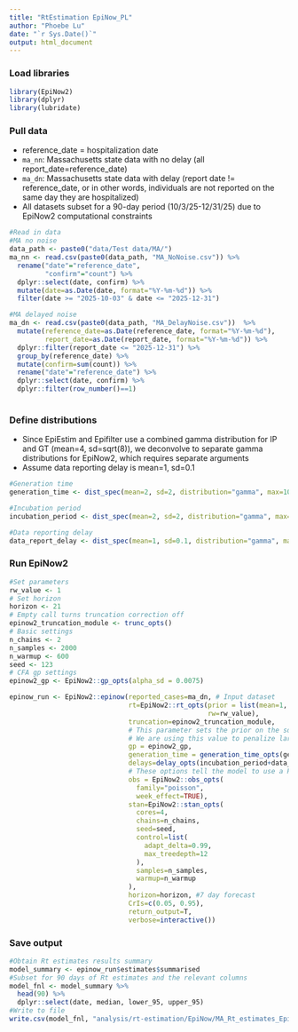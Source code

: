 ```yaml
---
title: "RtEstimation EpiNow_PL"
author: "Phoebe Lu"
date: "`r Sys.Date()`"
output: html_document
---
```


### Load libraries
```r
library(EpiNow2)
library(dplyr)
library(lubridate)
```

### Pull data
-   reference_date = hospitalization date
-   `ma_nn`: Massachusetts state data with no delay (all report_date=reference_date)
-   `ma_dn`: Massachusetts state data with delay (report date != reference_date, or in other words, individuals are not reported on the same day they are hospitalized)
-   All datasets subset for a 90-day period (10/3/25-12/31/25) due to EpiNow2 computational constraints
```r
#Read in data
#MA no noise
data_path <- paste0("data/Test data/MA/")
ma_nn <- read.csv(paste0(data_path, "MA_NoNoise.csv")) %>%
  rename("date"="reference_date",
         "confirm"="count") %>%
  dplyr::select(date, confirm) %>%
  mutate(date=as.Date(date, format="%Y-%m-%d")) %>%
  filter(date >= "2025-10-03" & date <= "2025-12-31")

#MA delayed noise
ma_dn <- read.csv(paste0(data_path, "MA_DelayNoise.csv"))  %>%
  mutate(reference_date=as.Date(reference_date, format="%Y-%m-%d"),
         report_date=as.Date(report_date, format="%Y-%m-%d")) %>%
  dplyr::filter(report_date <= "2025-12-31") %>%
  group_by(reference_date) %>%
  mutate(confirm=sum(count)) %>%
  rename("date"="reference_date") %>%
  dplyr::select(date, confirm) %>%
  dplyr::filter(row_number()==1)
  
```

### Define distributions
-   Since EpiEstim and Epifilter use a combined gamma distribution for IP and GT (mean=4, sd=sqrt(8)), we deconvolve to separate gamma distributions for EpiNow2, which requires separate arguments
-   Assume data reporting delay is mean=1, sd=0.1
```r
#Generation time
generation_time <- dist_spec(mean=2, sd=2, distribution="gamma", max=10)

#Incubation period
incubation_period <- dist_spec(mean=2, sd=2, distribution="gamma", max=10)

#Data reporting delay
data_report_delay <- dist_spec(mean=1, sd=0.1, distribution="gamma", max=10)
```


### Run EpiNow2
```r
#Set parameters
rw_value <- 1
# Set horizon
horizon <- 21
# Empty call turns truncation correction off
epinow2_truncation_module <- trunc_opts()
# Basic settings
n_chains <- 2
n_samples <- 2000
n_warmup <- 600
seed <- 123
# CFA gp settings
epinow2_gp <- EpiNow2::gp_opts(alpha_sd = 0.0075)

epinow_run <- EpiNow2::epinow(reported_cases=ma_dn, # Input dataset
                              rt=EpiNow2::rt_opts(prior = list(mean=1, sd=0.2), # Prior for Rt
                                                  rw=rw_value),
                              truncation=epinow2_truncation_module,
                              # This parameter sets the prior on the sd of the gaussian process
                              # We are using this value to penalize large jumps in Rt from one day to the next
                              gp = epinow2_gp,
                              generation_time = generation_time_opts(generation_time), #generation time dist estimation
                              delays=delay_opts(incubation_period+data_report_delay), 
                              # These options tell the model to use a Poisson error structure, and to adjust for day-of-week effects
                              obs = EpiNow2::obs_opts(
                                family="poisson", 
                                week_effect=TRUE),
                              stan=EpiNow2::stan_opts(
                                cores=4,
                                chains=n_chains,
                                seed=seed,
                                control=list(
                                  adapt_delta=0.99,
                                  max_treedepth=12
                                ),
                                samples=n_samples, 
                                warmup=n_warmup
                              ),
                              horizon=horizon, #7 day forecast
                              CrIs=c(0.05, 0.95),
                              return_output=T,
                              verbose=interactive()) 
```

### Save output
```r
#Obtain Rt estimates results summary
model_summary <- epinow_run$estimates$summarised
#Subset for 90 days of Rt estimates and the relevant columns
model_fnl <- model_summary %>%
  head(90) %>%
  dplyr::select(date, median, lower_95, upper_95)
#Write to file
write.csv(model_fnl, "analysis/rt-estimation/EpiNow/MA_Rt_estimates_EpiNow_DelayNoise.csv")
```


